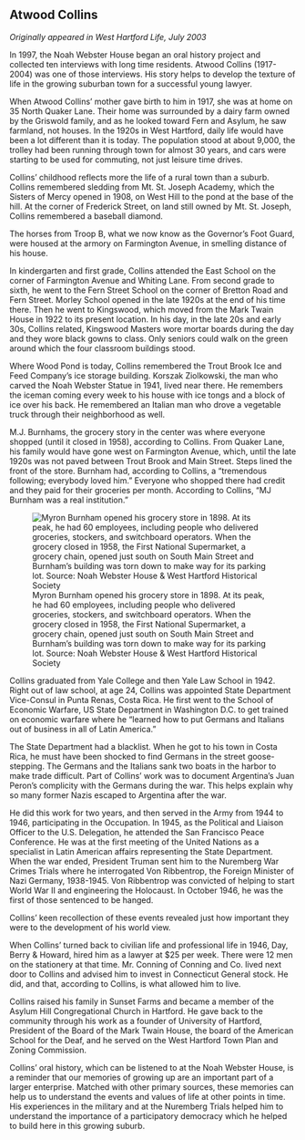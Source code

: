## Atwood Collins {-}

*Originally appeared in West Hartford Life, July 2003*

In 1997, the Noah Webster House began an oral history project and collected ten interviews with long time residents. Atwood Collins (1917-2004) was one of those interviews. His story helps to develop the texture of life in the growing suburban town for a successful young lawyer.

When Atwood Collins’ mother gave birth to him in 1917, she was at home on 35 North Quaker Lane. Their home was surrounded by a dairy farm owned by the Griswold family, and as he looked toward Fern and Asylum, he saw farmland, not houses. In the 1920s in West Hartford, daily life would have been a lot different than it is today. The population stood at about 9,000, the trolley had been running through town for almost 30 years, and cars were starting to be used for commuting, not just leisure time drives.

Collins’ childhood reflects more the life of a rural town than a suburb. Collins remembered sledding from Mt. St. Joseph Academy, which the Sisters of Mercy opened in 1908, on West Hill to the pond at the base of the hill. At the corner of Frederick Street, on land still owned by Mt. St. Joseph, Collins remembered a baseball diamond.

The horses from Troop B, what we now know as the Governor's Foot Guard, were housed at the armory on Farmington Avenue, in smelling distance of his house.

In kindergarten and first grade, Collins attended the East School on the corner of Farmington Avenue and Whiting Lane. From second grade to sixth, he went to the Fern Street School on the corner of Bretton Road and Fern Street. Morley School opened in the late 1920s at the end of his time there. Then he went to Kingswood, which moved from the Mark Twain House in 1922 to its present location. In his day, in the late 20s and early 30s, Collins related, Kingswood Masters wore mortar boards during the day and they wore black gowns to class. Only seniors could walk on the green around which the four classroom buildings stood.

Where Wood Pond is today, Collins remembered the Trout Brook Ice and Feed Company’s ice storage building. Korszak Ziolkowski, the man who carved the Noah Webster Statue in 1941, lived near there. He remembers the iceman coming every week to his house with ice tongs and a block of ice over his back. He remembered an Italian man who drove a vegetable truck through their neighborhood as well.

M.J. Burnhams, the grocery story in the center was where everyone shopped (until it closed in 1958), according to Collins. From Quaker Lane, his family would have gone west on Farmington Avenue, which, until the late 1920s was not paved between Trout Brook and Main Street. Steps lined the front of the store. Burnham had, according to Collins, a “tremendous following; everybody loved him.” Everyone who shopped there had credit and they paid for their groceries per month. According to Collins, “MJ Burnham was a real institution.”

![Myron Burnham opened his grocery store in 1898. At its peak, he had 60 employees, including people who delivered groceries, stockers, and switchboard operators. When the grocery closed in 1958, the First National Supermarket, a grocery chain, opened just south on South Main Street and Burnham’s building was torn down to make way for its parking lot. Source: Noah Webster House & West Hartford Historical Society](images/07-collins-burhnam-web.jpg)

Collins graduated from Yale College and then Yale Law School in 1942. Right out of law school, at age 24, Collins was appointed State Department Vice-Consul in Punta Renas, Costa Rica. He first went to the School of Economic Warfare, US State Department in Washington D.C. to get trained on economic warfare where he “learned how to put Germans and Italians out of business in all of Latin America.”

The State Department had a blacklist. When he got to his town in Costa Rica, he must have been shocked to find Germans in the street goose-stepping. The Germans and the Italians sank two boats in the harbor to make trade difficult. Part of Collins’ work was to document Argentina’s Juan Peron’s complicity with the Germans during the war. This helps explain why so many former Nazis escaped to Argentina after the war.

He did this work for two years, and then served in the Army from 1944 to 1946, participating in the Occupation. In 1945, as the Political and Liaison Officer to the U.S. Delegation, he attended the San Francisco Peace Conference. He was at the first meeting of the United Nations as a specialist in Latin American affairs representing the State Department. When the war ended, President Truman sent him to the Nuremberg War Crimes Trials where he interrogated Von Ribbentrop, the Foreign Minister of Nazi Germany, 1938-1945. Von Ribbentrop was convicted of helping to start World War II and engineering the Holocaust. In October 1946, he was the first of those sentenced to be hanged.

Collins’ keen recollection of these events revealed just how important they were to the development of his world view.

When Collins’ turned back to civilian life and professional life in 1946, Day, Berry & Howard, hired him as a lawyer at $25 per week. There were 12 men on the stationery at that time. Mr. Conning of Conning and Co. lived next door to Collins and advised him to invest in Connecticut General stock. He did, and that, according to Collins, is what allowed him to live.

Collins raised his family in Sunset Farms and became a member of the Asylum Hill Congregational Church in Hartford. He gave back to the community through his work as a founder of University of Hartford, President of the Board of the Mark Twain House, the board of the American School for the Deaf, and he served on the West Hartford Town Plan and Zoning Commission.

Collins’ oral history, which can be listened to at the Noah Webster House, is a reminder that our memories of growing up are an important part of a larger enterprise. Matched with other primary sources, these memories can help us to understand the events and values of life at other points in time. His experiences in the military and at the Nuremberg Trials helped him to understand the importance of a participatory democracy which he helped to build here in this growing suburb.
